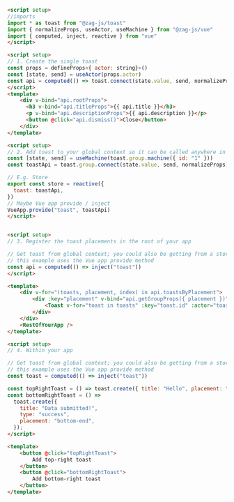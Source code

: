 ```md
<script setup>
//imports
import * as toast from "@zag-js/toast"
import { normalizeProps, useActor, useMachine } from "@zag-js/vue"
import { computed, inject, reactive } from "vue"
</script>

<script setup>
// 1. Create the single toast
const props = defineProps<{ actor: string}>()
const [state, send] = useActor(props.actor)
const api = computed(() => toast.connect(state.value, send, normalizeProps))
</script>
<template>
    <div v-bind="api.rootProps">
      <h3 v-bind="api.titleProps">{{ api.title }}</h3>
      <p v-bind="api.descriptionProps">{{ api.description }}</p>
      <button @click="api.dismiss()">Close</button>
    </div>
</template>

<script setup>
// 2. Add toast to your global context so it can be called anywhere in the app
const [state, send] = useMachine(toast.group.machine({ id: "1" }))
const toastApi = toast.group.connect(state.value, send, normalizeProps)

// E.g. Store
export const store = reactive({
  toast: toastApi,
})
// Maybe Vue app provide / inject
VueApp.provide("toast", toastApi)
</script>


<script setup>
// 3. Register the toast placements in the root of your app

// Get toast from global context; you could also be getting from a store,
// this example uses the Vue app provide method
const api = computed(() => inject("toast"))
</script>

<template>
    <div v-for="(toasts, placement, index) in api.toastsByPlacement">
        <div :key="placement" v-bind="api.getGroupProps({ placement })" >
            <Toast v-for="toast in toasts" :key="toast.id" :actor="toast" />
        </div>
    </div>
    <RestOfYourApp />
</template>

<script setup>
// 4. Within your app

// Get toast from global context; you could also be getting from a store,
// this example uses the Vue app provide method
const toast = computed(() => inject("toast"))

const topRightToast = () => toast.create({ title: "Hello", placement: "top-end" })
const bottomRightToast = () =>
  toast.create({
    title: "Data submitted!",
    type: "success",
    placement: "bottom-end",
  });
</script>

<template>
    <button @click="topRightToast">
        Add top-right toast
    </button>
    <button @click="bottomRightToast">
        Add bottom-right toast
    </button>
</template>
```
